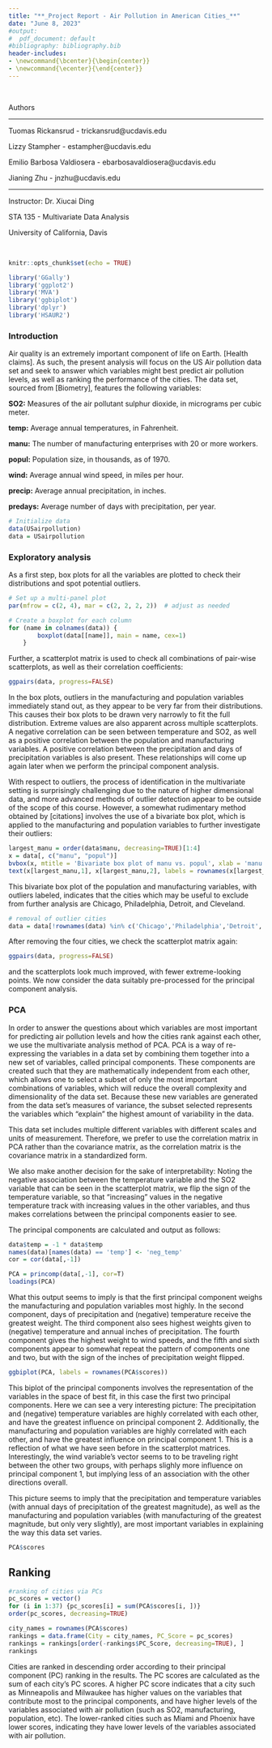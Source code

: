 ```yaml
---
title: "**_Project Report - Air Pollution in American Cities_**"
date: "June 8, 2023"
#output: 
#  pdf_document: default
#bibliography: bibliography.bib
header-includes:
- \newcommand{\bcenter}{\begin{center}}
- \newcommand{\ecenter}{\end{center}}
---
```


\bcenter

$~$
$~$
$~$

Authors

-----------------------------------------------------------

Tuomas Rickansrud - trickansrud@ucdavis.edu

Lizzy Stampher - estampher@ucdavis.edu

Emilio Barbosa Valdiosera - ebarbosavaldiosera@ucdavis.edu

Jianing Zhu - jnzhu@ucdavis.edu

-----------------------------------------------------------

Instructor: Dr. Xiucai Ding

STA 135 - Multivariate Data Analysis

University of California, Davis

$~$
$~$
$~$

\ecenter

\newpage

```r
knitr::opts_chunk$set(echo = TRUE)
```

```r
library('GGally')
library('ggplot2')
library('MVA')
library('ggbiplot')
library('dplyr')
library('HSAUR2')
```

### Introduction

Air quality is an extremely important component of life on Earth. [Health claims]. As such, the present analysis will focus on the US Air pollution data set and seek to answer which variables might best predict air pollution levels, as well as ranking the performance of the cities. The data set, sourced from [Biometry], features the following variables:

**SO2:** Measures of the air pollutant sulphur dioxide, in micrograms per cubic meter.

**temp:** Average annual temperatures, in Fahrenheit.

**manu:** The number of manufacturing enterprises with 20 or more workers.

**popul:** Population size, in thousands, as of 1970.

**wind:** Average annual wind speed, in miles per hour.

**precip:** Average annual precipitation, in inches.

**predays:** Average number of days with precipitation, per year.

```r
# Initialize data
data(USairpollution)
data = USairpollution
```

### Exploratory analysis

As a first step, box plots for all the variables are plotted to check their distributions and spot potential outliers.

```r
# Set up a multi-panel plot
par(mfrow = c(2, 4), mar = c(2, 2, 2, 2))  # adjust as needed

# Create a boxplot for each column
for (name in colnames(data)) {
        boxplot(data[[name]], main = name, cex=1)
    }
```

Further, a scatterplot matrix is used to check all combinations of pair-wise scatterplots, as well as their correlation coefficients:

```r
ggpairs(data, progress=FALSE)
```

In the box plots, outliers in the manufacturing and population variables immediately stand out, as they appear to be very far from their distributions. This causes their box plots to be drawn very narrowly to fit the full distribution. Extreme values are also apparent across multiple scatterplots. A negative correlation can be seen between temperature and SO2, as well as a positive correlation between the population and manufacturing variables. A positive correlation between the precipitation and days of precipitation variables is also present. These relationships will come up again later when we perform the principal component analysis.


With respect to outliers, the process of identification in the multivariate setting is surprisingly challenging due to the nature of higher dimensional data, and more advanced methods of outlier detection appear to be outside of the scope of this course. However, a somewhat rudimentary method obtained by [citations] involves the use of a bivariate box plot, which is applied to the manufacturing and population variables to further investigate their outliers:

```r
largest_manu = order(data$manu, decreasing=TRUE)[1:4]
x = data[, c("manu", "popul")]
bvbox(x, mtitle = 'Bivariate box plot of manu vs. popul', xlab = 'manu', ylab = 'popul')
text(x[largest_manu,1], x[largest_manu,2], labels = rownames(x[largest_manu,]), cex = 0.7, pos = 1)
```

This bivariate box plot of the population and manufacturing variables, with outliers labeled, indicates that the cities which may be useful to exclude from further analysis are Chicago, Philadelphia, Detroit, and Cleveland.

```r
# removal of outlier cities
data = data[!rownames(data) %in% c('Chicago','Philadelphia','Detroit','Cleveland'), ]
```

After removing the four cities, we check the scatterplot matrix again:

```r
ggpairs(data, progress=FALSE)
```

and the scatterplots look much improved, with fewer extreme-looking points. We now consider the data suitably pre-processed for the principal component analysis. 

### PCA

In order to answer the questions about which variables are most important for predicting air pollution levels and how the cities rank against each other, we use the multivariate analysis method of PCA. PCA is a way of re-expressing the variables in a data set by combining them together into a new set of variables, called principal components. These components are created such that they are mathematically independent from each other, which allows one to select a subset of only the most important combinations of variables, which will reduce the overall complexity and dimensionality of the data set. Because these new variables are generated from the data set's measures of variance, the subset selected represents the variables which "explain" the highest amount of variability in the data.

This data set includes multiple different variables with different scales and units of measurement. Therefore, we prefer to use the correlation matrix in PCA rather than the covariance matrix, as the correlation matrix is the covariance matrix in a standardized form.

We also make another decision for the sake of interpretability: Noting the negative association between the temperature variable and the SO2 variable that can be seen in the scatterplot matrix, we flip the sign of the temperature variable, so that "increasing" values in the negative temperature track with increasing values in the other variables, and thus makes correlations between the principal components easier to see.

The principal components are calculated and output as follows:

```r
data$temp = -1 * data$temp
names(data)[names(data) == 'temp'] <- 'neg_temp'
cor = cor(data[,-1])
```

```r
PCA = princomp(data[,-1], cor=T)
loadings(PCA)
```
What this output seems to imply is that the first principal component weighs the manufacturing and population variables most highly. In the second component, days of precipitation and (negative) temperature receive the greatest weight. The third component also sees highest weights given to (negative) temperature and annual inches of precipitation. The fourth component gives the highest weight to wind speeds, and the fifth and sixth components appear to somewhat repeat the pattern of components one and two, but with the sign of the inches of precipitation weight flipped.


```r
ggbiplot(PCA, labels = rownames(PCA$scores))
```

This biplot of the principal components involves the representation of the variables in the space of best fit, in this case the first two principal components. Here we can see a very interesting picture: The precipitation and (negative) temperature variables are highly correlated with each other, and have the greatest influence on principal component 2. Additionally, the manufacturing and population variables are highly correlated with each other, and have the greatest influence on principal component 1. This is a reflection of what we have seen before in the scatterplot matrices. Interestingly, the wind variable's vector seems to to be traveling right between the other two groups, with perhaps slighly more influence on principal component 1, but implying less of an association with the other directions overall.

This picture seems to imply that the precipitation and temperature variables (with annual days of precipitation of the greatest magnitude), as well as the manufacturing and population variables (with manufacturing of the greatest magnitude, but only very slightly), are most important variables in explaining the way this data set varies.

```r
PCA$scores
```

## Ranking

```r
#ranking of cities via PCs
pc_scores = vector()
for (i in 1:37) {pc_scores[i] = sum(PCA$scores[i, ])}
order(pc_scores, decreasing=TRUE)

city_names = rownames(PCA$scores)
rankings = data.frame(City = city_names, PC_Score = pc_scores)
rankings = rankings[order(-rankings$PC_Score, decreasing=TRUE), ]
rankings
```
Cities are ranked in descending order according to their principal component (PC) ranking in the results. The PC scores are calculated as the sum of each city's PC scores. A higher PC score indicates that a city such as Minneapolis and Milwaukee has higher values on the variables that contribute most to the principal components, and have higher levels of the variables associated with air pollution (such as SO2, manufacturing, population, etc). The lower-ranked cities such as Miami and Phoenix have lower scores, indicating they have lower levels of the variables associated with air pollution.
